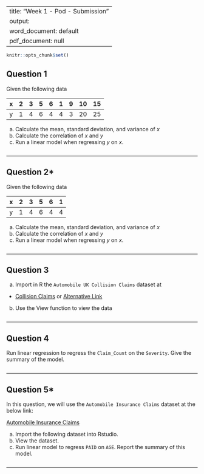 
---
title: "Week 1 - Pod - Submission"
output:
  word_document: default
  pdf_document: null
---

```r
knitr::opts_chunk$set()
```

## Question 1

Given the following data

| x   | 2   | 3   | 5   | 6   | 1   | 9   | 10  | 15  |
|:----|:----|:----|:----|:----|:----|:----|:----|:----|
| y   | 1   | 4   | 6   | 4   | 4   | 3   | 20  | 25  |

a.  Calculate the mean, standard deviation, and variance of $x$
b.  Calculate the correlation of $x$ and $y$
c.  Run a linear model when regressing $y$ on $x$.

```r

```


------------------------------------------------------------------------

## Question 2*

Given the following data

| x   | 2   | 3   | 5   | 6   | 1   |
|:----|:----|:----|:----|:----|:----|
| y   | 1   | 4   | 6   | 4   | 4   |

a.  Calculate the mean, standard deviation, and variance of $x$
b.  Calculate the correlation of $x$ and $y$
c.  Run a linear model when regressing $y$ on $x$.

```r

```

------------------------------------------------------------------------

## Question 3

a.  Import in R the `Automobile UK Collision Claims` dataset at

-   [Collision Claims](https://instruction.bus.wisc.edu/jfrees/jfreesbooks/Regression%20Modeling/BookWebDec2010/CSVData/AutoCollision.csv) or [Alternative Link](data/AutoCollision.csv)

b.  Use the View function to view the data


```r

```

------------------------------------------------------------------------

## Question 4

Run linear regression to regress the `Claim_Count` on the `Severity`.  Give the summary of the model. 

```r

```

------------------------------------------------------------------------

## Question 5*

In this question, we will use the `Automobile Insurance Claims` dataset at the below link:

[Automobile Insurance Claims](https://bryantstats.github.io/SRM/ayu_pod/data/frees/AutoClaims.csv)

a. Import the following dataset into Rstudio. 
b. View the dataset. 
c. Run linear model to regress `PAID` on `AGE`. Report the summary of this model. 

```r

```

------------------------------------------------------------------------
